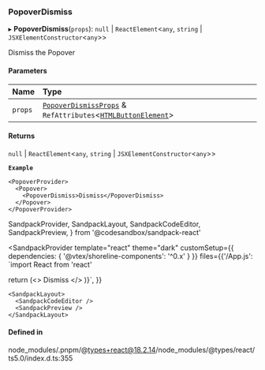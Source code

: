 ### PopoverDismiss

▸ **PopoverDismiss**(`props`): `null` \| `ReactElement`\<`any`, `string` \| `JSXElementConstructor`\<`any`\>\>

Dismiss the Popover

#### Parameters

| Name    | Type                                                                                                                                                                   |
| :------ | :--------------------------------------------------------------------------------------------------------------------------------------------------------------------- |
| `props` | [`PopoverDismissProps`](/components/popover-dismiss/props.md) & `RefAttributes`\<[`HTMLButtonElement`](https://developer.mozilla.org/docs/Web/API/HTMLButtonElement)\> |

#### Returns

`null` \| `ReactElement`\<`any`, `string` \| `JSXElementConstructor`\<`any`\>\>

**`Example`**

```tsx copy showLineNumbers filename="example.tsx"
<PopoverProvider>
  <Popover>
    <PopoverDismiss>Dismiss</PopoverDismiss>
  </Popover>
</PopoverProvider>
```

SandpackProvider,
SandpackLayout,
SandpackCodeEditor,
SandpackPreview,
} from '@codesandbox/sandpack-react'

<SandpackProvider
template="react"
theme="dark"
customSetup={{ dependencies: { '@vtex/shoreline-components': '^0.x' } }}
files={{'/App.js': `import React from 'react'

return (<>
<PopoverProvider>
<Popover>
<PopoverDismiss>Dismiss</PopoverDismiss>
</Popover>
</PopoverProvider>
</>
)}`,
}}

>

    <SandpackLayout>
      <SandpackCodeEditor />
      <SandpackPreview />
    </SandpackLayout>

  </SandpackProvider>

#### Defined in

node_modules/.pnpm/@types+react@18.2.14/node_modules/@types/react/ts5.0/index.d.ts:355
